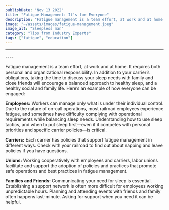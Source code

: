 ```yaml
---
publishDate: "Nov 13 2022"
title: "Fatigue Management: It's for Everyone"
description: "Fatigue management is a team effort, at work and at home. It requires both personal and organizational responsibility."
image: "~/assets/images/fatigue-management.jpeg"
image_alt: "Sleepless man"
category: "Tips from Industry Experts"
tags: ["fatigue", "education"]
---
```


----

<YouTube embed_url="https://player.vimeo.com/video/794546413?h=389a6e225f" title="Awake & Safe: Railroaders Talk" duration="6:03" description="Experienced locomotive engineers tell how they manage their work schedules, organize their sleep, and balance work and family life." />
----


Fatigue management is a team effort, at work and at home. It requires both personal and organizational responsibility. In addition to your carrier’s obligations, taking the time to discuss your sleep needs with family and close friends will encourage a balanced approach to healthy sleep, and a healthy social and family life. Here’s an example of how everyone can be engaged:

**Employees:** Workers can manage only what is under their individual control. Due to the nature of on-call operations, most railroad employees experience fatigue, and sometimes have difficulty complying with operational requirements while balancing sleep needs. Understanding how to use sleep tactics, and when to put sleep first—even if it competes with personal priorities and specific carrier policies—is critical.

**Carriers:** Each carrier has policies that support fatigue management in different ways. Check with your railroad to find out about napping and leave policies if you have questions.

**Unions:** Working cooperatively with employees and carriers, labor unions facilitate and support the adoption of policies and practices that promote safe operations and best practices in fatigue management.

**Families and Friends:** Communicating your need for sleep is essential. Establishing a support network is often more difficult for employees working unpredictable hours. Planning and attending events with friends and family often happens last-minute. Asking for support when you need it can be helpful.

